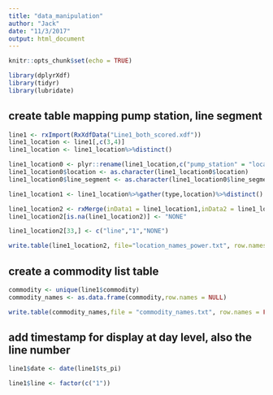 ```yaml
---
title: "data_manipulation"
author: "Jack"
date: "11/3/2017"
output: html_document
---
```


```r
knitr::opts_chunk$set(echo = TRUE)
```


```r

library(dplyrXdf)
library(tidyr)
library(lubridate)

```


## create table mapping pump station, line segment

```r

line1 <- rxImport(RxXdfData("Line1_both_scored.xdf"))
line1_location <- line1[,c(3,4)]
line1_location <- line1_location%>%distinct()

line1_location0 <- plyr::rename(line1_location,c("pump_station" = "location"))
line1_location0$location <- as.character(line1_location0$location)
line1_location0$line_segment <- as.character(line1_location0$line_segment)

line1_location1 <- line1_location%>%gather(type,location)%>%distinct()

line1_location2 <- rxMerge(inData1 = line1_location1,inData2 = line1_location0, matchVars = c("location"),type = "left")
line1_location2[is.na(line1_location2)] <- "NONE"

line1_location2[33,] <- c("line","1","NONE")

write.table(line1_location2, file="location_names_power.txt", row.names=FALSE, col.names=TRUE)


```

## create a commodity list table

```r

commodity <- unique(line1$commodity)
commodity_names <- as.data.frame(commodity,row.names = NULL)

write.table(commodity_names,file = "commodity_names.txt", row.names = FALSE,col.names = TRUE )

```


## add timestamp for display at day level, also the line number
```r

line1$date <- date(line1$ts_pi)

line1$line <- factor(c("1"))
```




